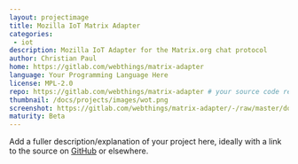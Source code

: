 ```yaml
---
layout: projectimage
title: Mozilla IoT Matrix Adapter
categories:
 - iot
description: Mozilla IoT Adapter for the Matrix.org chat protocol
author: Christian Paul
home: https://gitlab.com/webthings/matrix-adapter
language: Your Programming Language Here
license: MPL-2.0
repo: https://gitlab.com/webthings/matrix-adapter # your source code repository
thumbnail: /docs/projects/images/wot.png
screenshot: https://gitlab.com/webthings/matrix-adapter/-/raw/master/docs/config.png
maturity: Beta
---
```


Add a fuller description/explanation of your project here, ideally with a link to the source on [GitHub](https://github.com/matrix-org/) or elsewhere.
